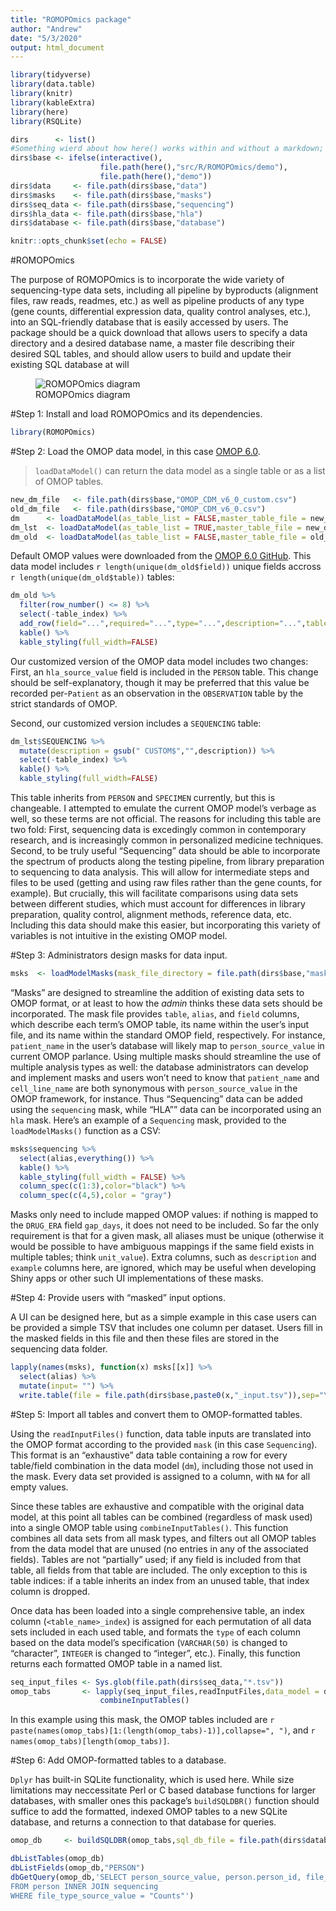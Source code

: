 ```yaml
---
title: "ROMOPOmics package"
author: "Andrew"
date: "5/3/2020"
output: html_document
---
```


```r
library(tidyverse)
library(data.table)
library(knitr)
library(kableExtra)
library(here)
library(RSQLite)

dirs      <- list()
#Something wierd about how here() works within and without a markdown; check for interactivity.
dirs$base <- ifelse(interactive(),
                    file.path(here(),"src/R/ROMOPOmics/demo"),
                    file.path(here(),"demo"))
dirs$data     <- file.path(dirs$base,"data")
dirs$masks    <- file.path(dirs$base,"masks")
dirs$seq_data <- file.path(dirs$base,"sequencing")
dirs$hla_data <- file.path(dirs$base,"hla")
dirs$database <- file.path(dirs$base,"database")

knitr::opts_chunk$set(echo = FALSE)
```

#ROMOPOmics

The purpose of ROMOPOmics is to incorporate the wide variety of sequencing-type data sets, including all pipeline by byproducts (alignment files, raw reads, readmes, etc.) as well as pipeline products of any type (gene counts, differential expression data, quality control analyses, etc.), into an SQL-friendly database that is easily accessed by users. The package should be a quick download that allows users to specify a data directory and a desired database name, a master file describing their desired SQL tables, and should allow users to build and update their existing SQL database at will

![ROMOPOmics diagram](`r file.path(dirs$base,"romopomics_2.0.PNG")`)

#Step 1: Install and load ROMOPOmics and its dependencies.
```r
library(ROMOPOmics)
```

#Step 2: Load the OMOP data model, in this case [OMOP 6.0](https://github.com/OHDSI/CommonDataModel/blob/master/OMOP_CDM_v6_0.csv).

> `loadDataModel()` can return the data model as a single table or as a list of OMOP tables.

```r
new_dm_file   <- file.path(dirs$base,"OMOP_CDM_v6_0_custom.csv")
old_dm_file   <- file.path(dirs$base,"OMOP_CDM_v6_0.csv")
dm      <- loadDataModel(as_table_list = FALSE,master_table_file = new_dm_file)
dm_lst  <- loadDataModel(as_table_list = TRUE,master_table_file = new_dm_file)
dm_old  <- loadDataModel(as_table_list = FALSE,master_table_file = old_dm_file)
```

Default OMOP values were downloaded from the [OMOP 6.0 GitHub](https://github.com/OHDSI/CommonDataModel/blob/master/OMOP_CDM_v6_0.csv). This data model includes `r length(unique(dm_old$field))` unique fields accross `r length(unique(dm_old$table))` tables:
```r
dm_old %>%
  filter(row_number() <= 8) %>% 
  select(-table_index) %>%
  add_row(field="...",required="...",type="...",description="...",table="...") %>%
  kable() %>% 
  kable_styling(full_width=FALSE)
```

Our customized version of the OMOP data model includes two changes: First, an `hla_source_value` field is included in the `PERSON` table. This change should be self-explanatory, though it may be preferred that this value be recorded per-`Patient` as an observation in the `OBSERVATION` table by the strict standards of OMOP.

Second, our customized version includes a `SEQUENCING` table: 

```r
dm_lst$SEQUENCING %>%
  mutate(description = gsub(" CUSTOM$","",description)) %>%
  select(-table_index) %>%
  kable() %>%
  kable_styling(full_width=FALSE)
```

This table inherits from `PERSON` and `SPECIMEN` currently, but this is changeable. I attempted to emulate the current OMOP model's verbage as well, so these terms are not official. The reasons for including this table are two fold: First, sequencing data is excedingly common in contemporary research, and is increasingly common in personalized medicine techniques. Second, to be truly useful "Sequencing" data should be able to incorporate the spectrum of products along the testing pipeline, from library preparation to sequencing to data analysis. This will allow for intermediate steps and files to be used (getting and using raw files rather than the gene counts, for example). But crucially, this will facilitate comparisons using data sets between different studies, which must account for differences in library preparation, quality control, alignment methods, reference data, etc.  Including this data should make this easier, but incorporating this variety of variables is not intuitive in the existing OMOP model.

#Step 3: Administrators design masks for data input.
```r
msks  <- loadModelMasks(mask_file_directory = file.path(dirs$base,"masks"))
```

"Masks" are designed to streamline the addition of existing data sets to OMOP format, or at least to how the *admin* thinks these data sets should be incorporated. The mask file provides `table`, `alias`, and `field` columns, which describe each term's OMOP table, its name within the user's input file, and its name within the standard OMOP field, respectively. For instance, `patient_name` in the user's database will likely map to `person_source_value` in current OMOP parlance. Using multiple masks should streamline the use of multiple analysis types as well: the database administrators can develop and implement masks and users won't need to know that `patient_name` and `cell_line_name` are both synonymous with `person_source_value` in the OMOP framework, for instance. Thus "Sequencing" data can be added using the `sequencing` mask, while "HLA"" data can be incorporated using an `hla` mask. Here's an example of a `Sequencing` mask, provided to the `loadModelMasks()` function as a CSV:

```r
msks$sequencing %>%
  select(alias,everything()) %>%
  kable() %>%
  kable_styling(full_width = FALSE) %>%
  column_spec(c(1:3),color="black") %>%
  column_spec(c(4,5),color = "gray")
```

Masks only need to include mapped OMOP values: if nothing is mapped to the `DRUG_ERA` field `gap_days`, it does not need to be included. So far the only requirement is that for a given mask, all aliases must be unique (otherwise it would be possible to have ambiguous mappings if the same field exists in  multiple tables; think `unit_value`). Extra columns, such as `description` and `example` columns here, are ignored, which may be useful when developing Shiny apps or other such UI implementations of these masks.

#Step 4: Provide users with "masked" input options.

A UI can be designed here, but as a simple example in this case users can be provided a simple TSV that includes one column per dataset. Users fill in the masked fields in this file and then these files are stored in the sequencing data folder.
```r
lapply(names(msks), function(x) msks[[x]] %>%
  select(alias) %>%
  mutate(input= "") %>%
  write.table(file = file.path(dirs$base,paste0(x,"_input.tsv")),sep="\t",row.names = FALSE,col.names = FALSE))
```

#Step 5: Import all tables and convert them to OMOP-formatted tables.

Using the `readInputFiles()` function, data table inputs are translated into the OMOP format according to the provided `mask` (in this case `Sequencing`). This format is an "exhaustive" data table containing a row for every table/field combination in the data model (`dm`), including those not used in the mask. Every data set provided is assigned to a column, with `NA` for all empty values.

Since these tables are exhaustive and compatible with the original data model, at this point all tables can be combined (regardless of mask used) into a single OMOP table using `combineInputTables()`. This function combines all data sets from all mask types, and filters out all OMOP tables from the data model that are unused (no entries in any of the associated fields). Tables are not "partially" used; if any field is included from that table, all fields from that table are included. The only exception to this is table indices: if a table inherits an index from an unused table, that index column is dropped. 

Once data has been loaded into a single comprehensive table, an index column (`<table_name>_index`) is assigned for each permutation of all data sets included in each used table, and formats the `type` of each column based on the data model's specification (`VARCHAR(50)` is changed to "character", `INTEGER` is changed to "integer", etc.). Finally, this function returns each formatted OMOP table in a named list.
```r
seq_input_files <- Sys.glob(file.path(dirs$seq_data,"*.tsv"))
omop_tabs       <- lapply(seq_input_files,readInputFiles,data_model = dm,mask_table=msks$sequencing) %>%
                    combineInputTables()
```

In this example using this mask, the OMOP tables included are `r paste(names(omop_tabs)[1:(length(omop_tabs)-1)],collapse=", ")`, and `r names(omop_tabs)[length(omop_tabs)]`.

#Step 6: Add OMOP-formatted tables to a database.

`Dplyr` has built-in SQLite functionality, which is used here. While size limitations may neccessitate Perl or C based database functions for larger databases, with smaller ones this package's `buildSQLDBR()` function should suffice to add the formatted, indexed OMOP tables to a new SQLite database, and returns a connection to that database for queries.
```r
omop_db     <- buildSQLDBR(omop_tabs,sql_db_file = file.path(dirs$database,"sqlDB.sqlite"))
```

```r
dbListTables(omop_db)
dbListFields(omop_db,"PERSON")
dbGetQuery(omop_db,'SELECT person_source_value, person.person_id, file_local_source,file_type_source_value,file_remote_source_url
FROM person INNER JOIN sequencing
WHERE file_type_source_value = "Counts"')
```

